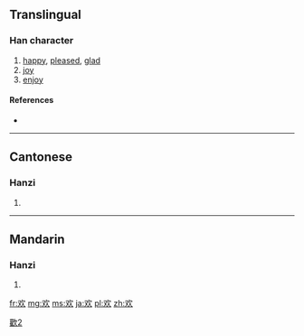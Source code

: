{{also|歡}}
==Translingual==
{{stroke order}}

===Han character===
{{Han char|rn=76|rad=欠|as=02|sn=6|four=|canj=水弓人 (ENO)}}

# [[happy]], [[pleased]], [[glad]]
# [[joy]]
# [[enjoy]]

====References====
* {{Han ref|kx=0565.061|dkj=15994|dj=0954.030|hdz=32134.020|uh=6B22|ud=27426}}

[[Category:CJKV characters simplified differently in Japan and China|歡2]]
----

==Cantonese==

===Hanzi===
{{yue-hanzi|jyut=|y=[[fun1]]|tra=歡}}

# {{defn|lang=yue|sort=欠02}}

----

==Mandarin==

===Hanzi===
{{cmn-hanzi|tra=歡|pin=[[huān]] ([[huan1]]), [[ǒu]] ([[ou3]])|wg=huan<sup>1</sup>, ou<sup>3</sup>}}

# {{defn|lang=cmn|sort=欠02}}

[[fr:欢]]
[[mg:欢]]
[[ms:欢]]
[[ja:欢]]
[[pl:欢]]
[[zh:欢]]